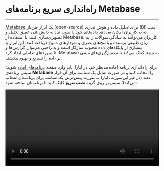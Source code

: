 

<Layout>
<Head>
<title>مستندات راه‌اندازی سریع برنامه‌های metabase - لیارا</title>
</Head>

# راه‌اندازی سریع برنامه‌های Metabase
<hr className="mb-2" />

<a href="https://www.metabase.com/" className="text-[#2196f3] ">Metabase</a> یک ابزار متن‌باز (open-source) برای تحلیل داده و هوش تجاری (BI) است که به کاربران امکان می‌دهد داده‌های خود را بدون نیاز به دانش فنی عمیق تحلیل و تصویری‌سازی کنند. با استفاده از Metabase، کاربران می‌توانند به سادگی سوالات را به زبان طبیعی پرسیده و پاسخ‌های بصری و نمودارهای متنوع دریافت کنند. این ابزار با بسیاری از پایگاه‌های داده محبوب سازگار است و به راحتی می‌توان گزارش‌ها و داشبوردهای تعاملی ایجاد کرد. Metabase به تیم‌ها کمک می‌کند تا تصمیم‌گیری‌های مبتنی بر داده را تسریع و بهبود ببخشند.







<div className="h-4" />

برای راه‌اندازی برنامه آماده مدنظر خود در لیارا، باید وارد صفحه <a href="https://console.liara.ir/one-click-apps" className="text-[#2196f3] ">برنامه‌های آماده</a> شوید؛ سپس برنامه‌ی <b>Metabase</b> 
را انتخاب کنید و در صورت تمایل یک شناسه برای آن قرار دهید (در غیر این‌صورت، لیارا به صورت پیش‌فرض یک شناسه برای برنامه‌تان انتخاب می‌کند)؛ سپس بر روی گزینه **نصب سریع** کلیک کنید تا برنامه‌تان ساخته شود:
<div className="h-4" />
<video
  src="https://files.liara.ir/liara/metabase/create-metabase.mp4"
  controls="controls"
  className="block w-full"
  width="100%"
/>
<div className="h-4" />

پس از ساخته شدن برنامه، می‌توانید در صفحه <a href="https://console.liara.ir/apps" className="text-[#2196f3] ">پلتفرم</a>، برنامه خود را بررسی کنید. برای نصب دلخواه یا انتخاب نسخه مدنظرتان یا انتخاب dockerimage هم، می‌توانید از گزینه **نصب پیشرفته** یا <a href="/one-click-apps/liara-compose/about/" className="text-[#2196f3]">Liara Compose</a> استفاده کنید. 
{/* 
<Section id="see-also" title="همچنین بخوانید:" />

<div className='h-2' />
<div className="grid md:grid-cols-1 gap-4">
            {[
      {
        title: "تغییر نسخه‌ی برنامه مستقر شده",
        link: "/one-click-apps/rocketchat/how-tos/choose-version"
      },
  ].map(item =>
    <Link href={item.link}>
    <Card className="flex cursor-pointer w-full items-center justify-between">
        <div className="flex items-center gap-3">
        <h4>
            {item.title}
        </h4>
        </div>
        <GoArrowLeft className="ml-1" />
    </Card>
    </Link>
            )}
</div> */}


</Layout>